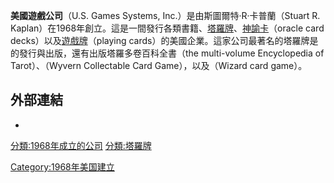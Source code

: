 {{no footnotes|time=2014-02-28T10:30:59+00:00}}
{{Infobox publisher
| image        = 
| parent       = 
| status       = 
| founded      = 1968年
| founder      = 斯圖爾特·R·卡普蘭（Stuart R. Kaplan） 
| successor    = 
| country      = 
| headquarters = 
| distribution = 
| keypeople    = 
| publications = [[書籍|書籍]]、[[紙牌|紙牌]]。
| topics       = 
| genre        = 
| imprints     = 
| revenue      = 
| numemployees = 
| nasdaq       = 
| url          = {{URL|http://www.usgamesinc.com}}
}}

'''美國遊戲公司'''（U.S. Games Systems, Inc.）是由斯圖爾特·R·卡普蘭（Stuart R. Kaplan）在1968年創立。這是一間發行各類書籍、[[塔羅牌|塔羅牌]]、[[神諭卡|神諭卡]]（oracle card decks）以及[[遊戲牌|遊戲牌]]（playing cards）的美國企業。這家公司最著名的塔羅牌是{{link-en|萊德·偉特塔羅牌|Rider-Waite Tarot}}的發行與出版，還有出版塔羅多卷百科全書（the multi-volume Encyclopedia of Tarot）、{{link-en|飛龍收藏卡|Wyvern (card game)}}（Wyvern Collectable Card Game），以及{{link-en|巫師卡|Wizard (card game)}}（Wizard card game）。

== 外部連結 ==
* {{Official|http://www.usgamesinc.com}}

[[分類:1968年成立的公司|分類:1968年成立的公司]]
[[分類:塔羅牌|分類:塔羅牌]]
[[Category:1968年美国建立|Category:1968年美国建立]]